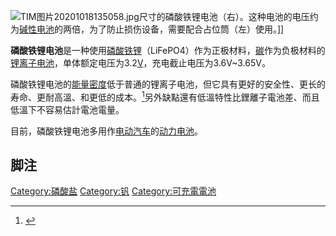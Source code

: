 {{Expand language|1=en|time=2020-10-18T09:54:35+00:00}}
[[File:TIM图片20201018135058.jpg|thumb]]尺寸的磷酸铁锂电池（右）。这种电池的电压约为[[碱性电池|碱性电池]]的两倍，为了防止损伤设备，需要配合占位筒（左）使用。]]

'''磷酸铁锂电池'''是一种使用[[磷酸铁锂|磷酸铁锂]]（LiFePO4）作为正极材料，[[碳|碳]]作为负极材料的[[锂离子电池|锂离子电池]]，单体额定电压为3.2[[伏特|V]]，充电截止电压为3.6V~3.65V。

磷酸铁锂电池的[[能量密度|能量密度]]低于普通的锂离子电池，但它具有更好的安全性、更长的寿命、更耐高溫、和更低的成本。<ref>{{cweb|1=http://www.18650.com.cn/UploadFiles/%E9%94%82%E7%A6%BB%E5%AD%90%E7%94%B5%E6%B1%A0%E5%AE%89%E5%85%A8.pdf|2=锂离子电池安全}}</ref>另外缺點還有低溫特性比鋰離子電池差、而且低溫下不容易估計電池電量。

目前，磷酸铁锂电池多用作[[电动汽车|电动汽车]]的[[动力电池|动力电池]]。

==脚注==

<references/>
{{電池}}

[[Category:磷酸盐|Category:磷酸盐]]
[[Category:钒|Category:钒]]
[[Category:可充電電池|Category:可充電電池]]